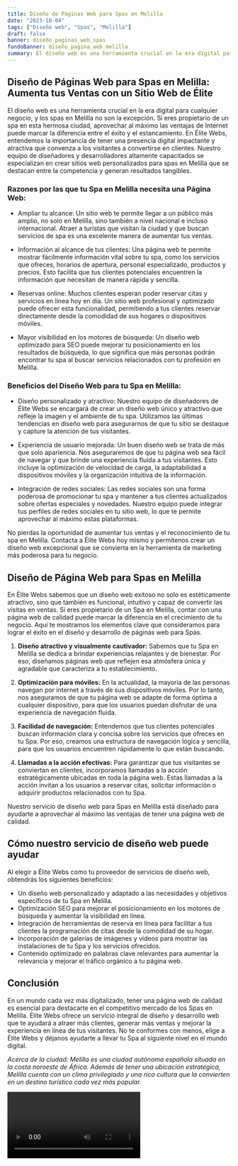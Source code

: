 ```yaml
---
title: Diseño de Páginas Web para Spas en Melilla
date: "2023-10-04"
tags: ["Diseño web", "Spas", "Melilla"]
draft: false
banner: diseño_paginas_web_spas
fondoBanner: diseño_pagina_web_melilla
summary: El diseño web es una herramienta crucial en la era digital para cualquier negocio, y los spas en Melilla no son la excepción. Si eres propietario de un spa en esta hermosa ciudad, aprovechar al máximo las ventajas de Internet puede marcar la diferencia entre el éxito y el estancamiento. En Élite Webs, entendemos la importancia de tener una presencia digital impactante y atractiva que convenza a los visitantes a convertirse en clientes. Nuestro equipo de diseñadores y desarrolladores altamente capacitados se especializan en crear sitios web personalizados para spas en Melilla que se destacan entre la competencia y generan resultados tangibles.
---
```



## Diseño de Páginas Web para Spas en Melilla: Aumenta tus Ventas con un Sitio Web de Élite

El diseño web es una herramienta crucial en la era digital para cualquier negocio, y los spas en Melilla no son la excepción. Si eres propietario de un spa en esta hermosa ciudad, aprovechar al máximo las ventajas de Internet puede marcar la diferencia entre el éxito y el estancamiento. En Élite Webs, entendemos la importancia de tener una presencia digital impactante y atractiva que convenza a los visitantes a convertirse en clientes. Nuestro equipo de diseñadores y desarrolladores altamente capacitados se especializan en crear sitios web personalizados para spas en Melilla que se destacan entre la competencia y generan resultados tangibles.

### Razones por las que tu Spa en Melilla necesita una Página Web:

- Ampliar tu alcance: Un sitio web te permite llegar a un público más amplio, no solo en Melilla, sino también a nivel nacional e incluso internacional. Atraer a turistas que visitan la ciudad y que buscan servicios de spa es una excelente manera de aumentar tus ventas.

- Información al alcance de tus clientes: Una página web te permite mostrar fácilmente información vital sobre tu spa, como los servicios que ofreces, horarios de apertura, personal especializado, productos y precios. Esto facilita que tus clientes potenciales encuentren la información que necesitan de manera rápida y sencilla.

- Reservas online: Muchos clientes esperan poder reservar citas y servicios en línea hoy en día. Un sitio web profesional y optimizado puede ofrecer esta funcionalidad, permitiendo a tus clientes reservar directamente desde la comodidad de sus hogares o dispositivos móviles.

- Mayor visibilidad en los motores de búsqueda: Un diseño web optimizado para SEO puede mejorar tu posicionamiento en los resultados de búsqueda, lo que significa que más personas podrán encontrar tu spa al buscar servicios relacionados con tu profesión en Melilla.

### Beneficios del Diseño Web para tu Spa en Melilla:

- Diseño personalizado y atractivo: Nuestro equipo de diseñadores de Élite Webs se encargará de crear un diseño web único y atractivo que refleje la imagen y el ambiente de tu spa. Utilizamos las últimas tendencias en diseño web para asegurarnos de que tu sitio se destaque y capture la atención de tus visitantes.

- Experiencia de usuario mejorada: Un buen diseño web se trata de más que solo apariencia. Nos aseguraremos de que tu página web sea fácil de navegar y que brinde una experiencia fluida a tus visitantes. Esto incluye la optimización de velocidad de carga, la adaptabilidad a dispositivos móviles y la organización intuitiva de la información.

- Integración de redes sociales: Las redes sociales son una forma poderosa de promocionar tu spa y mantener a tus clientes actualizados sobre ofertas especiales y novedades. Nuestro equipo puede integrar tus perfiles de redes sociales en tu sitio web, lo que te permite aprovechar al máximo estas plataformas.

No pierdas la oportunidad de aumentar tus ventas y el reconocimiento de tu spa en Melilla. Contacta a Élite Webs hoy mismo y permítenos crear un diseño web excepcional que se convierta en la herramienta de marketing más poderosa para tu negocio.

<GifSeo />

<Cta />

## Diseño de Página Web para Spas en Melilla

En Élite Webs sabemos que un diseño web exitoso no solo es estéticamente atractivo, sino que también es funcional, intuitivo y capaz de convertir las visitas en ventas. Si eres propietario de un Spa en Melilla, contar con una página web de calidad puede marcar la diferencia en el crecimiento de tu negocio. Aquí te mostramos los elementos clave que consideramos para lograr el éxito en el diseño y desarrollo de páginas web para Spas.

1. **Diseño atractivo y visualmente cautivador:** Sabemos que tu Spa en Melilla se dedica a brindar experiencias relajantes y de bienestar. Por eso, diseñamos páginas web que reflejen esa atmósfera única y agradable que caracteriza a tu establecimiento.

2. **Optimización para móviles:** En la actualidad, la mayoría de las personas navegan por internet a través de sus dispositivos móviles. Por lo tanto, nos aseguramos de que tu página web se adapte de forma óptima a cualquier dispositivo, para que los usuarios puedan disfrutar de una experiencia de navegación fluida.

3. **Facilidad de navegación:** Entendemos que tus clientes potenciales buscan información clara y concisa sobre los servicios que ofreces en tu Spa. Por eso, creamos una estructura de navegación lógica y sencilla, para que los usuarios encuentren rápidamente lo que están buscando.

4. **Llamadas a la acción efectivas:** Para garantizar que tus visitantes se conviertan en clientes, incorporamos llamadas a la acción estratégicamente ubicadas en toda la página web. Estas llamadas a la acción invitan a los usuarios a reservar citas, solicitar información o adquirir productos relacionados con tu Spa.

Nuestro servicio de diseño web para Spas en Melilla está diseñado para ayudarte a aprovechar al máximo las ventajas de tener una página web de calidad.

## Cómo nuestro servicio de diseño web puede ayudar

Al elegir a Élite Webs como tu proveedor de servicios de diseño web, obtendrás los siguientes beneficios:

- Un diseño web personalizado y adaptado a las necesidades y objetivos específicos de tu Spa en Melilla.
- Optimización SEO para mejorar el posicionamiento en los motores de búsqueda y aumentar la visibilidad en línea.
- Integración de herramientas de reserva en línea para facilitar a tus clientes la programación de citas desde la comodidad de su hogar.
- Incorporación de galerías de imágenes y videos para mostrar las instalaciones de tu Spa y los servicios ofrecidos.
- Contenido optimizado en palabras clave relevantes para aumentar la relevancia y mejorar el tráfico orgánico a tu página web.

## Conclusión

En un mundo cada vez más digitalizado, tener una página web de calidad es esencial para destacarte en el competitivo mercado de los Spas en Melilla. Élite Webs ofrece un servicio integral de diseño y desarrollo web que te ayudará a atraer más clientes, generar más ventas y mejorar la experiencia en línea de tus visitantes. No te conformes con menos, elige a Élite Webs y déjanos ayudarte a llevar tu Spa al siguiente nivel en el mundo digital.

_Acerca de la ciudad: Melilla es una ciudad autónoma española situada en la costa noroeste de África. Además de tener una ubicación estratégica, Melilla cuenta con un clima privilegiado y una rica cultura que la convierten en un destino turístico cada vez más popular._

<Video />

<CtaBot job="Spas" city="Melilla" />

<Gmaps query="Melilla+españa+maps" />
